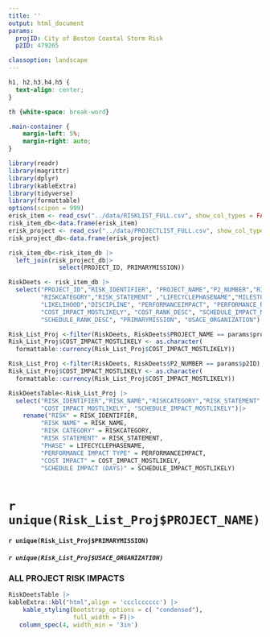 ```yaml
---
title: ''
output: html_document 
params:
  projID: City of Boston Coastal Storm Risk
  p2ID: 479265

classoption: landscape
---
```

```css
h1, h2,h3,h4,h5 {
  text-align: center;
}

th {white-space: break-word}

.main-container {
    margin-left: 5%;
    margin-right: auto;
}

```

```r
library(readr) 
library(magrittr) 
library(dplyr) 
library(kableExtra) 
library(tidyverse)
library(formattable)
options(scipen = 999)
erisk_item <- read_csv("../data/RISKLIST_FULL.csv", show_col_types = FALSE)
risk_item_db<-data.frame(erisk_item)
erisk_project <- read_csv("../data/PROJECTLIST_FULL.csv", show_col_types = FALSE)
risk_project_db<-data.frame(erisk_project)

risk_item_db<-risk_item_db |>
  left_join(risk_project_db|>
              select(PROJECT_ID, PRIMARYMISSION))

RiskDeets <- risk_item_db |>
  select("PROJECT_ID","RISK_IDENTIFIER", "PROJECT_NAME","P2_NUMBER","RISK_NAME",
         "RISKCATEGORY","RISK_STATEMENT" ,"LIFECYCLEPHASENAME","MILESTONE",
         "LIKELIHOOD","DISCIPLINE", "PERFORMANCEIMPACT", "PERFORMANCE_RANK_DESC",
         "COST_IMPACT_MOSTLIKELY", "COST_RANK_DESC", "SCHEDULE_IMPACT_MOSTLIKELY",
         "SCHEDULE_RANK_DESC", "PRIMARYMISSION", "USACE_ORGANIZATION")
```

```r
Risk_List_Proj <-filter(RiskDeets, RiskDeets$PROJECT_NAME == params$projID)
Risk_List_Proj$COST_IMPACT_MOSTLIKELY <- as.character(
  formattable::currency(Risk_List_Proj$COST_IMPACT_MOSTLIKELY))
```

```r
Risk_List_Proj <-filter(RiskDeets, RiskDeets$P2_NUMBER == params$p2ID)
Risk_List_Proj$COST_IMPACT_MOSTLIKELY <- as.character(
  formattable::currency(Risk_List_Proj$COST_IMPACT_MOSTLIKELY))
```

```r
RiskDeetsTable<-Risk_List_Proj |>
  select("RISK_IDENTIFIER","RISK_NAME","RISKCATEGORY","RISK_STATEMENT" ,"LIFECYCLEPHASENAME","MILESTONE","LIKELIHOOD","DISCIPLINE", "PERFORMANCEIMPACT",
         "COST_IMPACT_MOSTLIKELY", "SCHEDULE_IMPACT_MOSTLIKELY")|>
    rename("RISK" = RISK_IDENTIFIER,
         "RISK NAME" = RISK_NAME,
         "RISK CATEGORY" = RISKCATEGORY,
         "RISK STATEMENT" = RISK_STATEMENT,
         "PHASE" = LIFECYCLEPHASENAME,
         "PERFORMANCE IMPACT TYPE" = PERFORMANCEIMPACT,
         "COST IMPACT" = COST_IMPACT_MOSTLIKELY,
         "SCHEDULE IMPACT (DAYS)" = SCHEDULE_IMPACT_MOSTLIKELY)
  


```



# `r unique(Risk_List_Proj$PROJECT_NAME)`

#### `r unique(Risk_List_Proj$PRIMARYMISSION)`

##### `r unique(Risk_List_Proj$USACE_ORGANIZATION)`


### ALL PROJECT RISK IMPACTS
<left>
```r
RiskDeetsTable |>
kableExtra::kbl("html",align = 'ccclcccccc') |>
    kable_styling(bootstrap_options = c( "condensed"),
                  full_width = F)|>
   column_spec(4, width_min = '3in')

```
</left>

